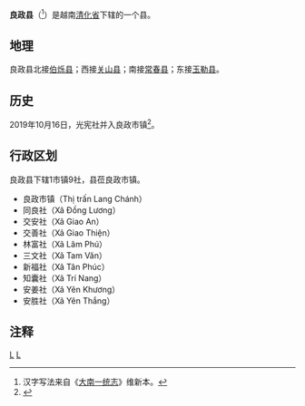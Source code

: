 {{Infobox Settlement
|name                   = 良政县
|settlement_type        = 县
|official_name          = 
|other_name             = 
|native_name            = {{lang|vi|Huyện Lang Chánh}}
|nickname               = 
|motto                  = 
|image_skyline          = 
|imagesize              = 
|image_caption          = 
|image_flag             = 
|flag_size              = 
|image_seal             = 
|seal_size              = 
|image_shield           = 
|shield_size            = 
|image_blank_emblem     = 
|blank_emblem_size      = 
|image_map              = {{Infobox mapframe|frame-width=250|zoom=10}}
|mapsize                = 
|map_caption            = 
|image_map1             = 
|mapsize1               = 
|map_caption1           = 
|pushpin_map            = Vietnam
|pushpin_label_position = bottom
|pushpin_map_caption    = 
|pushpin_map1           = 
|pushpin_label_position1= 
|pushpin_map_caption1   = 
|subdivision_type       = 国家
|subdivision_name       = {{flag|Vietnam}}
|subdivision_type1      = [[越南行政区划|省]]
|subdivision_name1      = [[清化省|清化省]]
|subdivision_type2      = 行政区划
|subdivision_name2      = 1市镇9社
|subdivision_type3      = 
|subdivision_name3      = 
|seat_type              = 县莅
|seat                   = {{link-vi|良政市镇|Lang Chánh (thị trấn)}}
|government_type        = 
|leader_title           = 
|leader_name            = 
|leader_title1          = 
|leader_name1           = 
|established_title      = 
|established_date       = 
|area_magnitude         = 
|unit_pref              = 
|area_footnotes         = 
|area_total_km2         = 585.92
|area_land_km2          = 
|area_water_km2         = 
|area_water_percent     = 
|area_urban_km2         = 
|area_metro_km2         = 
|population_as_of       = 2018年
|population_footnotes   = 
|population_note        = 
|population_total       = 50120
|population_density_km2 = auto
|population_metro             = 
|population_density_metro_km2 = 
|population_urban             = 
|population_density_urban_km2 = 
|timezone               = [[越南标准时间|越南标准时间]]
|utc_offset             = +7
|elevation_footnotes    = 
|elevation_m            = 
|coor_type              = 
|coordinates            = 
|postal_code_type       = 
|postal_code            = 
|area_code              = 
|website                = [http://langchanh.thanhhoa.gov.vn 良政县电子信息门户网站]
|footnotes              = 
}}
'''良政县'''（{{vie|v='''Huyện Lang Chánh'''|hn=縣良政}}<ref>汉字写法来自《[[大南一统志|大南一统志]]》维新本。</ref>）是越南[[清化省|清化省]]下辖的一个县。

==地理==
良政县北接[[伯烁县|伯烁县]]；西接[[关山县|关山县]]；南接[[常春县|常春县]]；东接[[玉勒县|玉勒县]]。

==历史==
2019年10月16日，光宪社并入良政市镇<ref>{{Cite web |url=https://thuvienphapluat.vn/van-ban/Bo-may-hanh-chinh/Nghi-quyet-786-NQ-UBTVQH14-2019-sap-xep-cac-don-vi-hanh-chinh-cap-xa-thuoc-tinh-Thanh-Hoa-429700.aspx |title=Nghị quyết 786/NQ-UBTVQH14 năm 2019 về sắp xếp các đơn vị hành chính cấp xã thuộc tỉnh Thanh Hóa do Ủy ban Thường vụ Quốc hội ban |accessdate=2020-02-25 |archive-date=2020-04-01 |archive-url=https://web.archive.org/web/20200401121248/https://thuvienphapluat.vn/van-ban/Bo-may-hanh-chinh/Nghi-quyet-786-NQ-UBTVQH14-2019-sap-xep-cac-don-vi-hanh-chinh-cap-xa-thuoc-tinh-Thanh-Hoa-429700.aspx |dead-url=no }}</ref>。

==行政区划==
良政县下辖1市镇9社，县莅良政市镇。
*良政市镇（Thị trấn Lang Chánh）
*同良社（Xã Đồng Lương）
*交安社（Xã Giao An）
*交善社（Xã Giao Thiện）
*林富社（Xã Lâm Phú）
*三文社（Xã Tam Văn）
*新福社（Xã Tân Phúc）
*知囊社（Xã Trí Nang）
*安姜社（Xã Yên Khương）
*安胜社（Xã Yên Thắng）

==注释==
{{reflist}}

{{清化省行政区划}}
{{越南北中部之县市镇区域划分}}

[[Category:越南县份|L]]
[[Category:清化省|L]]